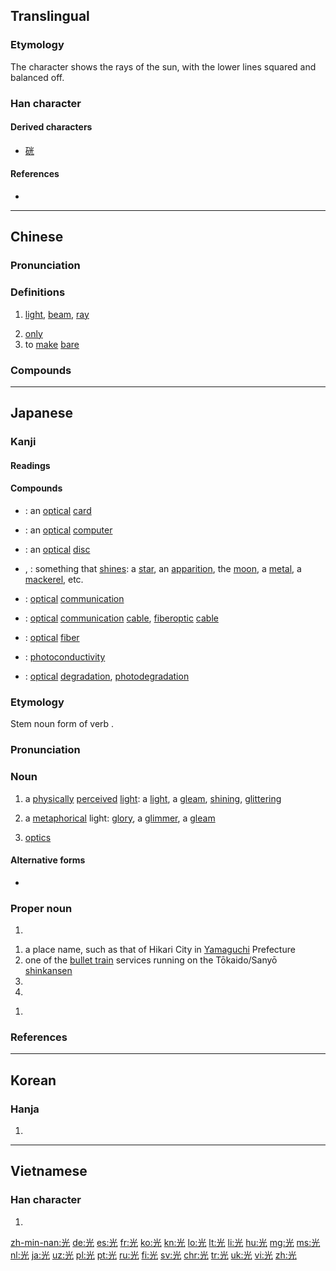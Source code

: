 {{also|灮}}
==Translingual==

===Etymology===
{{Han etyl}}
The character shows the rays of the sun, with the lower lines squared and balanced off.

===Han character===
{{Han char|rn=10|rad=儿|as=04|sn=6|four=9021<sub>1</sub>|canj=火一山 (FMU)|ids=⿱⿱[[⺌]][[一]][[儿]]}}

====Derived characters====
* [[硄]]

====References====
* {{Han ref|kx=0124.060|dkj=01350|dj=0262.010|hdz=10266.070|uh=5149|ud=20809|bh=A5FA|bd=42490}}

----

==Chinese==
{{zh-forms}}

===Pronunciation===
{{zh-pron
|m=guāng
|c=gwong1
|h=pfs=kông
|md=guŏng
|mn=kng/kong
|w=1kuaan,1kuan
|ma=Zh-guang.ogg
|mc=y
|oc=y
|cat=n
}}

===Definitions===
{{zh-hanzi}}

# [[light]], [[beam]], [[ray]]
#: {{zhex|一 束 光 透過 門縫 射 進來。|A beam of '''light''' shone through the door.}}
# [[only]]
# to [[make]] [[bare]]

===Compounds===
{{der3
| {{zh-l|光板兒}}
| {{zh-l|光筆}}
| {{zh-l|光標}}
| {{zh-l|光波}}
| {{zh-l|光彩}}
| {{zh-l|光燦燦}}
| {{zh-l|光程}}
| {{zh-l|光赤}}
| {{zh-l|光寵}}
| {{zh-l|光存儲器}}
| {{zh-l|光打雷，不下雨}}
| {{zh-l|光打印機}}
| {{zh-l|光大}}
| {{zh-l|光帶}}
| {{zh-l|光刀}}
| {{zh-l|光導管}}
| {{zh-l|光導縴維}}
| {{zh-l|光電池}}
| {{zh-l|光電管}}
| {{zh-l|光電效應}}
| {{zh-l|光電子}}
| {{zh-l|光度}}
| {{zh-l|光度計}}
| {{zh-l|光風霽月}}
| {{zh-l|光輻射}}
| {{zh-l|光復}}
| {{zh-l|光桿兒}}
| {{zh-l|光顧}}
| {{zh-l|光怪陸離}}
| {{zh-l|光棍}}
| {{zh-l|光棍兒}}
| {{zh-l|光合作用}}
| {{zh-l|光華}}
| {{zh-l|光滑}}
| {{zh-l|光化學}}
| {{zh-l|光化學煙霧}}
| {{zh-l|光化作用}}
| {{zh-l|光環}}
| {{zh-l|光輝}}
| {{zh-l|光火}}
| {{zh-l|光腳}}
| {{zh-l|光腳兒}}
| {{zh-l|光潔}}
| {{zh-l|光潔度}}
| {{zh-l|光解作用}}
| {{zh-l|光景}}
| {{zh-l|光纜}}
| {{zh-l|光亮}}
| {{zh-l|光量子}}
| {{zh-l|光療}}
| {{zh-l|光臨}}
| {{zh-l|光溜}}
| {{zh-l|光溜溜}}
| {{zh-l|光流}}
| {{zh-l|光芒}}
| {{zh-l|光面}}
| {{zh-l|光面兒}}
| {{zh-l|光敏電阻}}
| {{zh-l|光明}}
| {{zh-l|光明磊落}}
| {{zh-l|光明正大}}
| {{zh-l|光能}}
| {{zh-l|光年}}
| {{zh-l|光盤}}
| {{zh-l|光盤}}
| {{zh-l|光票}}
| {{zh-l|光譜}}
| {{zh-l|光譜儀}}
| {{zh-l|光氣}}
| {{zh-l|光前裕後}}
| {{zh-l|光球}}
| {{zh-l|光驅}}
| {{zh-l|光圈}}
| {{zh-l|光榮}}
| {{zh-l|光榮榜}}
| {{zh-l|光潤}}
| {{zh-l|光閃閃}}
| {{zh-l|光疏媒質}}
| {{zh-l|光束}}
| {{zh-l|光速}}
| {{zh-l|光趟}}
| {{zh-l|光天化日}}
| {{zh-l|光通量}}
| {{zh-l|光頭}}
| {{zh-l|光禿禿}}
| {{zh-l|光禿禿的}}
| {{zh-l|光纖}}
| {{zh-l|光鮮}}
| {{zh-l|光線}}
| {{zh-l|光學}}
| {{zh-l|光學纖維}}
| {{zh-l|光壓}}
| {{zh-l|光焰}}
| {{zh-l|光洋}}
| {{zh-l|光燿}}
| {{zh-l|光陰}}
| {{zh-l|光源}}
| {{zh-l|光澤}}
| {{zh-l|光照}}
| {{zh-l|光照度}}
| {{zh-l|光周期}}
| {{zh-l|光柱}}
| {{zh-l|光子}}
| {{zh-l|光宗燿祖}}
| {{zh-l|光碟}}
}}

----

==Japanese==

===Kanji===
{{ja-kanji|grade=2|rs=儿04}}

====Readings====
{{ja-readings
|goon=[[こう]] (kō) < [[くわう]] (kwau)
|kanon=[[こう]] (kō) < [[くわう]] (kwau)
|kun=[[ひかる|ひか.る]] ({{ja-l|光る}}, hika.ru); [[ひかり]] ({{ja-l|光}}, hikari)
|nanori=[[あき]] (aki), [[あきら]] (akira),  [[こう]] (kō), [[てる]] (teru),  [[ひこ]] (hiko), [[み]] (mi), [[みつ]] (mitsu)
}}

====Compounds====
{{der-top|Compounds}}
* {{ja-r|光カード|ひかり カード}}: an [[optical]] [[card]]
* {{ja-r|光コンピュータ|ひかり コンピュータ}}: an [[optical]] [[computer]]
* {{ja-r|光ディスク|ひかり ディスク}}: an [[optical]] [[disc]]
* {{ja-r|光物|ひかりもの}}, {{ja-r|光り物|ひかりもの}}: something that [[shine]]s: a [[star]], an [[apparition]], the [[moon]], a [[metal]], a [[mackerel]], etc.
* {{ja-r|光通信|ひかり つうしん}}: [[optical]] [[communication]]
* {{ja-r|光通信ケーブル|ひかり つうしん ケーブル}}: [[optical]] [[communication]] [[cable]], [[fiberoptic]] [[cable]]
* {{ja-r|光ファイバー|ひかり ファイバー}}: [[optical]] [[fiber]]
* {{ja-r|光伝道度|ひかり でんどうど}}: [[photoconductivity]]
* {{ja-r|光分解|ひかり ぶんかい}}: [[optical]] [[degradation]], [[photodegradation]]
{{der-bottom}}

===Etymology===
Stem noun form of verb {{ja-r|光る|ひかる|gloss=to shine, to glitter, to gleam}}.

===Pronunciation===
{{ja-pron|ひかり|acc=3|acc_ref=NHK|y=k|dev=1}}

===Noun===
{{ja-kanjitab|ひかり|yomi=k}}
{{ja-noun|ひかり}}

# a [[physically]] [[perceived]] [[light]]: a [[light]], a [[gleam]], [[shining]], [[glittering]]
#: {{ja-usex|ダイヤモンドの'''光'''|ダイヤモンド の '''ひかり'''|a diamond's '''glitter''' / '''shine''' / '''twinkling'''}}
# a [[metaphorical]] light: [[glory]], a [[glimmer]], a [[gleam]]
#: {{ja-usex|前途に'''光'''を失う|ぜんと に '''ひかり''' を うしなう|to lose '''light''' regarding the future → future prospects grow dim}}
#: {{ja-usex|解決への道に'''光'''を投げかける|かいけつ へ の みち に '''ひかり''' を なげかける|to shed '''light''' on the way to a solution}}
# {{qualifier|in compounds}} [[optics]]
#: {{ja-usex|'''光'''ファイバー|'''ひかり''' ファイバー|'''optical''' fiber}}

====Alternative forms====
* {{l|ja|光り}}

===Proper noun===
{{ja-kanjitab|ひかる|yomi=k}}
{{ja-pos|ひかる|proper}}

# {{given name|male|lang=ja|sort=ひかる}}

{{ja-kanjitab|ひかり|yomi=k}}
{{ja-pos|ひかり|proper}}

# a place name, such as that of Hikari City in [[Yamaguchi]] Prefecture
# one of the [[bullet train]] services running on the Tōkaido/Sanyō [[shinkansen]]
# {{surname|lang=ja|sort=ひかり}}
# {{given name|female|lang=ja|sort=ひかり}}
{{catlangcode|ja|Cities|Japan|sort=ひかり}}

{{ja-kanjitab|こう|yomi=o}}
{{ja-pos|こう|proper}}

# {{given name|male|lang=ja|sort=こう}}

===References===
<references/>
----

==Korean==

===Hanja===
{{ko-hanja|hangeul=광|rv=gwang|mr=kwang|y=kwang}}

# {{defn|lang=ko|sort=儿04}}

----

==Vietnamese==

===Han character===
{{vi-hantu|[[quang]], [[cuông]], [[quàng]], [[quăng]]|rs=儿04}}

# {{defn|lang=vi|sort=儿04}}

[[zh-min-nan:光]]
[[de:光]]
[[es:光]]
[[fr:光]]
[[ko:光]]
[[kn:光]]
[[lo:光]]
[[lt:光]]
[[li:光]]
[[hu:光]]
[[mg:光]]
[[ms:光]]
[[nl:光]]
[[ja:光]]
[[uz:光]]
[[pl:光]]
[[pt:光]]
[[ru:光]]
[[fi:光]]
[[sv:光]]
[[chr:光]]
[[tr:光]]
[[uk:光]]
[[vi:光]]
[[zh:光]]